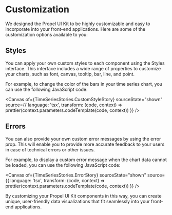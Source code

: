 
<Meta title="Getting started/Customization" />

# Customization

We designed the Propel UI Kit to be highly customizable and easy to incorporate into your front-end applications. Here
are some of the customization options available to you:

## Styles

You can apply your own custom styles to each component using the Styles interface. This interface includes a wide range
of properties to customize your charts, such as font, canvas, tooltip, bar, line, and point.

For example, to change the color of the bars in your time series chart, you can use the following JavaScript code:

<Canvas
  of={TimeSeriesStories.CustomStyleStory}
  sourceState="shown"
  source={{
    language: 'tsx',
    transform: (code, context) => prettier(context.parameters.codeTemplate(code, context))
  }}
/>

## Errors

You can also provide your own custom error messages by using the error prop. This will enable you to provide more
accurate feedback to your users in case of technical errors or other issues.

For example, to display a custom error message when the chart data cannot be loaded, you can use the following
JavaScript code:

<Canvas
  of={TimeSeriesStories.ErrorStory}
  sourceState="shown"
  source={{
    language: 'tsx',
    transform: (code, context) => prettier(context.parameters.codeTemplate(code, context))
  }}
/>

By customizing your Propel UI Kit components in this way, you can create unique, user-friendly data visualizations that
fit seamlessly into your front-end applications.
